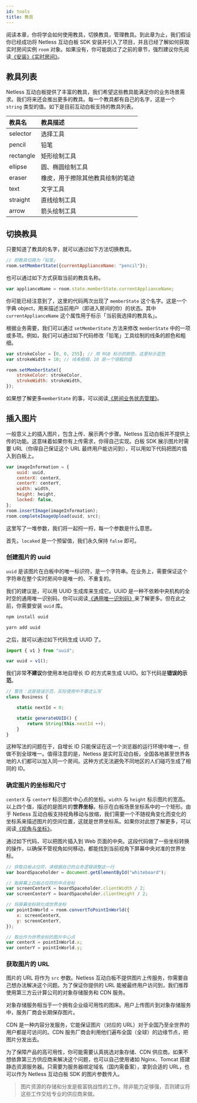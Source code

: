 ```yaml
---
id: tools
title: 教具
---
```


阅读本章，你将学会如何使用教具，切换教具，管理教具。到此章为止，我们假设你已经成功将 Netless 互动白板 SDK 安装并引入了项目，并且已经了解如何获取实时房间实例 `room` 对象。如果没有，你可能跳过了之前的章节，强烈建议你先阅读[《安装》](https://developer.netless.link/javascript/advanced-tutorial/installation)[《实时房间》](https://developer.netless.link/javascript/advanced-tutorial/realtime-room)。

## 教具列表

Netless 互动白板提供了丰富的教具，我们希望这些教具能满足你的业务场景需求。我们将来还会推出更多的教具。每一个教具都有自己的名字，这是一个 `string` 类型的值。如下是目前互动白板支持的教具列表。

| 教具名 | 教具描述 |
| :--- | :--- |
| selector | 选择工具 |
| pencil | 铅笔 |
| rectangle | 矩形绘制工具 |
| ellipse | 圆、椭圆绘制工具 |
| eraser | 橡皮，用于擦除其他教具绘制的笔迹 |
| text | 文字工具 |
| straight | 直线绘制工具 |
| arrow | 箭头绘制工具 |

## 切换教具

只要知道了教具的名字，就可以通过如下方法切换教具。

```javascript
// 把教具切换为「铅笔」
room.setMemberState({currentApplianceName: "pencil"});
```

也可以通过如下方式获取当前的教具名称。

```javascript
var applianceName = room.state.memberState.currentApplianceName;
```

你可能已经注意到了，这里的代码两次出现了 `memberState` 这个名字。这是一个字典 object，用来描述当前用户（即进入房间的你）的状态。其中 `currentApplianceName` 这个属性用于标示「当前我选择的教具名」。

根据业务需要，我们可以通过 `setMemberState` 方法来修改 `memberState` 中的一项或多项。例如，我们可以通过如下代码修改「铅笔」工具绘制的线条的颜色和粗细。

```javascript
var strokeColor = [0, 0, 255]; // 用 RGB 标示的颜色，这里标示蓝色
var strokeWidth = 10; // 线条粗细，10 是一个很粗的值

room.setMemberState({
    strokeColor: strokeColor,
    strokeWidth: strokeWidth,
});
```

如果想了解更多`memberState` 的事，可以阅读[《房间业务状态管理》](https://developer.netless.link/documents/client/room-business-state-management)。

## 插入图片

一般意义上的插入图片，包含上传、展示两个步骤。Netless 互动白板并不提供上传的功能。这意味着如果你有上传需求，你得自己实现。白板 SDK 展示图片时需要 URL（你得自己保证这个 URL 最终用户能访问到），可以用如下代码把图片插入到白板上。

```javascript
var imageInformation = {
    uuid: uuid,
    centerX: centerX,
    centerY: centerY,
    width: width,
    height: height,
    locked: false,
};
room.insertImage(imageInformation);
room.completeImageUpload(uuid, src);
```

这里写了一堆参数，我们将一起捋一捋，每一个参数是什么意思。

首先，`locaked` 是一个预留值，我们永久保持 `false` 即可。

### 创建图片的 uuid

`uuid` 是该图片在白板中的唯一标识符，是一个字符串。在业务上，需要保证这个字符串在整个实时房间中是唯一的、不重复的。

我们的建议是，可以用 UUID 生成库来生成它。UUID 是一种不依赖中央机构的全时空的通用唯一识别码，你可以阅读[《通用唯一识别码》](https://zh.wikipedia.org/wiki/%E9%80%9A%E7%94%A8%E5%94%AF%E4%B8%80%E8%AF%86%E5%88%AB%E7%A0%81)来了解更多。但在此之前，你需要安装 `uuid` 库。

<!--DOCUSAURUS_CODE_TABS-->
<!--npm-->

```bash
npm install uuid
```

<!--yarn-->

```bash
yarn add uuid
```

<!--END_DOCUSAURUS_CODE_TABS-->

之后，就可以通过如下代码生成 UUID 了。

```javascript
import { v1 } from "uuid";

var uuid = v1();
```

我们非常**不建议**你使用本地自增长 ID 的方式来生成 UUID。如下代码是**错误的示范**。

```javascript
// 警告：这是错误示范，实际使用中不要这么写
class Business {

    static nextId = 0;

    static generateUUID() {
        return String(this.nextId ++);
    }
}
```

这种写法的问题在于，自增长 ID 只能保证在这一个浏览器的运行环境中唯一，但做不到全球唯一。值得注意的是，Netless 是实时互动白板，全国各地甚至世界各地的人们都可以加入同一个房间。这种方式无法避免不同地区的人们碰巧生成了相同的 ID。

### 确定图片的坐标和尺寸

`centerX` 与 `centerY` 标示图片中心点的坐标。`width` 与 `height` 标示图片的宽高。以上四个值，描述的是图片的**世界坐标**，标示在白板场景坐标系中的一个矩形。由于 Netless 互动白板支持视角移动与放缩，我们需要一个不随视角变化而变化的坐标系来描述图片的空间位置，这就是世界坐标系。如果你对此想了解更多，可以阅读[《视角与坐标》](https://developer.netless.link/documents/client/view-and-coordinates)。

通过如下代码，可以把图片插入到 Web 页面的中央。这段代码做了一些坐标转换的操作，以确保不管视角如何移动，都能找到当前视角下屏幕中央对准的世界坐标。

```javascript
// 获取白板占位符，请根据自己的业务逻辑调整这一行
var boardSpaceholder = document.getElementById("whiteboard");

// 取屏幕上白板占位符的中点坐标
var screenCenterX = boardSpaceholder.clientWidth / 2;
var screenCenterY = boardSpaceholder.clientHeight / 2;

// 将屏幕坐标转化成世界坐标
var pointInWorld = room.convertToPointInWorld({
    x: screenCenterX,
    y: screenCenterY,
});

// 取出作为世界坐标的图片中心点
var centerX = pointInWorld.x;
var centerY = pointInWorld.y;
```

### 获取图片的 URL

图片的 URL 将作为 `src` 参数。Netless 互动白板不提供图片上传服务，你需要自己想办法解决这个问题。为了保证你提供的 URL 能被最终用户访问到，我们推荐使用第三方云计算公司的对象存储服务和 CDN 服务。

对象存储服务相当于一个拥有企业级可用性的图床。用户上传图片到对象存储服务中，服务厂商会长期保存图片。

CDN 是一种内容分发服务，它能保证图片（对应的 URL）对于全国乃至全世界的用户都是可访问的。CDN 服务厂商会利用他们遍布全国（全球）的边缘节点，把图片分发出去。

为了保障产品的高可用性，你可能需要认真挑选对象存储、CDN 供应商。如果不想依靠第三方供应商来解决这个问题，也可以自己使用诸如 Nginx、Tomcat 搭建静态资源服务器。只需要为服务器绑定域名（国内需备案），拿到合适的 URL，也可以作为 Netless 互动白板 SDK 的图片参数传入。

> 图片资源的存储和分发是极富挑战性的工作。除非能力足够强，否则建议将这些工作交给专业的供应商来做。
